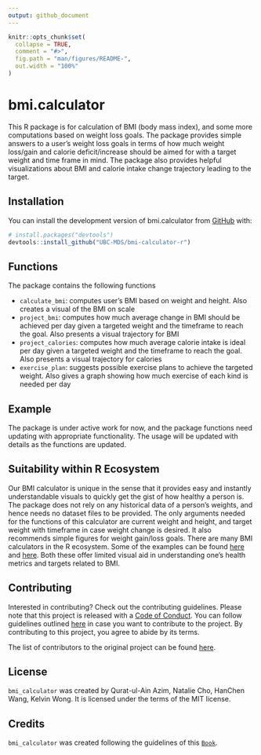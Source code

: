 ```yaml
---
output: github_document
---
```


<!-- README.md is generated from README.Rmd. Please edit that file -->

```r
knitr::opts_chunk$set(
  collapse = TRUE,
  comment = "#>",
  fig.path = "man/figures/README-",
  out.width = "100%"
)
```

# bmi.calculator

<!-- badges: start -->

<!-- badges: end -->

This R package is for calculation of BMI (body mass index), and some more computations based on weight loss goals. The package provides simple answers to a user's weight loss goals in terms of how much weight loss/gain and calorie deficit/increase should be aimed for with a target weight and time frame in mind. The package also provides helpful visualizations about BMI and calorie intake change trajectory leading to the target.

## Installation

You can install the development version of bmi.calculator from [GitHub](https://github.com/) with:

``` r
# install.packages("devtools")
devtools::install_github("UBC-MDS/bmi-calculator-r")
```

## Functions

The package contains the following functions

- `calculate_bmi`: computes user's BMI based on weight and height. Also creates a visual of the BMI on scale
- `project_bmi`: computes how much average change in BMI should be achieved per day given a targeted weight and the timeframe to reach the goal. Also presents a visual trajectory for BMI
- `project_calories`: computes how much average calorie intake is ideal per day given a targeted weight and the timeframe to reach the goal. Also presents a visual trajectory for calories
- `exercise_plan`: suggests possible exercise plans to achieve the targeted weight. Also gives a graph showing how much exercise of each kind is needed per day

## Example

The package is under active work for now, and the package functions need updating with appropriate functionality. The usage will be updated with details as the functions are updated.

## Suitability within R Ecosystem

Our BMI calculator is unique in the sense that it provides easy and instantly understandable visuals to quickly get the gist of how healthy a person is. The package does not rely on any historical data of a person's weights, and hence needs no dataset files to be provided. The only arguments needed for the functions of this calculator are current weight and height, and target weight with timeframe in case weight change is desired. It also recommends simple figures for weight gain/loss goals. There are many BMI calculators in the R ecosystem. Some of the examples can be found [here](https://pypi.org/project/body-mass-index/) and [here](https://pypi.org/project/Py-bmi/). Both these offer limited visual aid in understanding one's health metrics and targets related to BMI.


## Contributing

Interested in contributing? Check out the contributing guidelines. Please note that this project is released with a [Code of Conduct](https://github.com/UBC-MDS/bmi-calculator-r/blob/master/CODE_OF_CONDUCT.md). You can follow guidelines outlined [here](https://github.com/UBC-MDS/bmi-calculator-r/blob/master/.github/CONTRIBUTING.md) in case you want to contribute to the project. By contributing to this project, you agree to abide by its terms.

The list of contributors to the original project can be found [here](https://github.com/UBC-MDS/bmi-calculator-r/blob/master/.github/CONTRIBUTORS.md).

## License

`bmi_calculator` was created by Qurat-ul-Ain Azim, Natalie Cho, HanChen Wang, Kelvin Wong. It is licensed under the terms of the MIT license.

## Credits

`bmi_calculator` was created following the guidelines of this [`Book`](https://r-pkgs.org/whole-game.html). 
